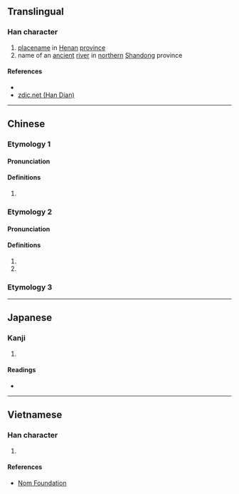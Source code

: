 {{character info/new}}
==Translingual==

===Han character===
{{Han char|rn=85|rad=水|as=11|sn=14|four=36193|canj=EWVF|ids=⿰氵累}}

# [[placename]] in [[Henan]] [[province]]
# name of an [[ancient]] [[river]] in [[northern]] [[Shandong]] province

====References====
* {{Han ref|kx=0647.050|dkj=18169|dj=1057.030|hdz=31723.090|uh=6F2F|ud=28463|bh=BAAA|bd=47786}}
* [http://www.zdic.net/z/1d/js/6F2F.htm zdic.net (Han Dian)]

----

==Chinese==
{{zh-forms}}

===Etymology 1===
====Pronunciation====
{{zh-pron
|m=luò
|c=lok3
|mc=
|oc=
|ma=
|cat=pn
}}

====Definitions====
{{zh-hanzi}}

# {{zh-only|漯河}}
===Etymology 2===
====Pronunciation====
{{zh-pron
|m=tà
|c=taap3
|mc=y
|oc=y
|ma=
|cat=pn
}}

====Definitions====
{{zh-hanzi}}

# {{zh-only|漯漯}}
# {{zh-only|滀漯}}
===Etymology 3===
{{zh-see|濕|wet; an ancient river in Shandong}}
----

==Japanese==

===Kanji===
{{ja-kanji|grade=|rs=水11}}

# {{defn|lang=ja|sort=水11}}

====Readings====
* {{ja-readings|on=[[とう]] (tō), [[るい]] (rui)|kun=}}

----

==Vietnamese==

===Han character===
{{vi-readings|rs=水11| hanviet = nhoè, tháp}}

# {{defn|lang=vi|sort=水11}}

====References====
*[http://nomfoundation.org/common/nom_details.php?codepoint=6f2f Nom Foundation]